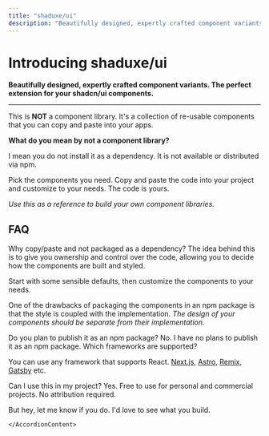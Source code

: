 ```yaml
---
title: "shaduxe/ui"
description: "Beautifully designed, expertly crafted component variants. The perfect extension for your shadcn/ui components."
---
```


# **Introducing shaduxe/ui**

**Beautifully designed, expertly crafted component variants. The perfect extension for your shadcn/ui components.**

---

This is **NOT** a component library. It's a collection of re-usable components that you can copy and paste into your apps.

**What do you mean by not a component library?**

I mean you do not install it as a dependency. It is not available or distributed via npm.

Pick the components you need. Copy and paste the code into your project and customize to your needs. The code is yours.

_Use this as a reference to build your own component libraries._

## FAQ

<Accordion type="multiple">

<AccordionItem value="faq-1">
	<AccordionTrigger>
		Why copy/paste and not packaged as a dependency?
	</AccordionTrigger>
	<AccordionContent>
The idea behind this is to give you ownership and control over the code, allowing you to decide how the components are built and styled.

Start with some sensible defaults, then customize the components to your needs.

One of the drawbacks of packaging the components in an npm package is that the style is coupled with the implementation. _The design of your components should be separate from their implementation._

</AccordionContent>
</AccordionItem>

<AccordionItem value="faq-2">
  <AccordionTrigger>
    Do you plan to publish it as an npm package?
  </AccordionTrigger>
  <AccordionContent>
    No. I have no plans to publish it as an npm package.
  </AccordionContent>
</AccordionItem>

<AccordionItem value="faq-3">
<AccordionTrigger>
Which frameworks are supported?
</AccordionTrigger>
<AccordionContent>

You can use any framework that supports React. [Next.js](https://ui.shadcn.com/docs/installation/next), [Astro](https://ui.shadcn.com/docs/installation/astro), [Remix](https://ui.shadcn.com/docs/installation/remix), [Gatsby](https://ui.shadcn.com/docs/installation/gatsby) etc.

</AccordionContent>
</AccordionItem>

<AccordionItem value="faq-4">
	<AccordionTrigger>
	Can I use this in my project?
	</AccordionTrigger>
	<AccordionContent>
Yes. Free to use for personal and commercial projects. No attribution required.

But hey, let me know if you do. I'd love to see what you build.

    </AccordionContent>

</AccordionItem>

</Accordion>

